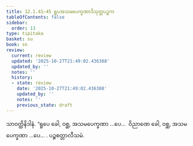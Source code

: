 ```yaml
---
title: 12.1.41–45 ရူပအသမပေက္ခဏာဒိသုတ္တပဉ္စက
tableOfContents: false
sidebar:
  order: 13
type: tipitaka
basket: su
book: sn
review:
  current: review
  updated: '2025-10-27T21:49:02.436388'
  updated_by: ''
  notes: ''
  history:
  - state: review
    date: '2025-10-27T21:49:02.436388'
    updated_by: ''
    notes: ''
    previous_state: draft
---
```



<ReviewStatus review={frontmatter.review} showDetails={true} />

<HypothesisAnnotation frontmatter={frontmatter} />

<DynamicBreadcrumb />

<Division number="647–651" book="sn" e="ch" v="18" p="377">

<Paragraph number="1266" book="sn">
သာဝတ္ထိနိဒါနံ. “ရူပေ ခေါ, ဝစ္ဆ, အသမပေက္ခဏာ …ပေ…  ဝိညာဏေ ခေါ, ဝစ္ဆ, အသမပေက္ခဏာ …ပေ… . ပဉ္စစတ္တာလီသမံ.
</Paragraph>
</Division>